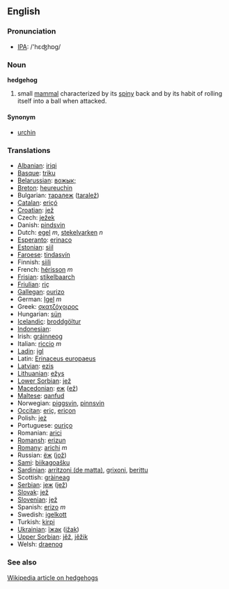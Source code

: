==English==
=== Pronunciation ===
*[[w:IPA|IPA]]: /'hɛʤhɒg/

=== Noun ===
'''hedgehog'''

# small [[mammal]] characterized by its [[spiny]] back and by its habit of rolling itself into a ball when attacked.

====Synonym====
*[[urchin]]

=== Translations ===
*[[Albanian]]: [[iriqi]]
*[[Basque]]: [[triku]]
*[[Belarussian]]: [[вожык;]]
*[[Breton]]: [[heureuchin]]
*Bulgarian: [[таралеж]] ([[taralež]])
*[[Catalan]]: [[eriçó]]
*[[Croatian]]: [[jež]]
*Czech: [[ježek]]
*Danish: [[pindsvin]]
*Dutch: [[egel]] ''m'', [[stekelvarken]] ''n''
*[[Esperanto]]: [[erinaco]]
*[[Estonian]]: [[siil]]
*[[Faroese]]: [[tindasvín]]
*Finnish: [[siili]]
*French: [[hérisson]] ''m''
*[[Frisian]]: [[stikelbaarch]]
*[[Friulian]]: [[riç]]
*[[Gallegan]]: [[ourizo]]
*German: [[Igel]] ''m''
*Greek: [[σκατζόχοιρος]] '' ''
*Hungarian: [[sün]]
*[[Icelandic]]: [[broddgöltur]]
*[[Indonesian]]: [[]]
*Irish: [[gráinneog]]
*Italian: [[riccio]] ''m''
*[[Ladin]]: [[igl]]
*Latin: [[Erinaceus europaeus]] '' ''
*[[Latvian]]: [[ezis]]
*[[Lithuanian]]: [[ežys]]
*[[Lower Sorbian]]: [[jež]]
*[[Macedonian]]: [[еж]] ([[ež]])
*[[Maltese]]: [[qanfud]]
*Norwegian: [[piggsvin]], [[pinnsvin]]
*[[Occitan]]: [[eriç]], [[eriçon]]
*Polish: [[jeż]] '' ''
*Portuguese: [[ouriço]]
*Romanian: [[arici]]
*[[Romansh]]: [[erizun]]
*[[Romany]]: [[arichi]] ''m''
*Russian: [[ёж]] ([[jož]]) '' ''
*[[Sami]]: [[biikagoašku]]
*[[Sardinian]]: [[arritzoni (de matta)]], [[grixoni]], [[berittu]]
*Scottish: [[gràineag]]
*[[Serbian]]: [[jеж]] ([[jež]])
*[[Slovak]]: [[jež]]
*[[Slovenian]]: [[jež]]
*Spanish: [[erizo]] ''m''
*Swedish: [[igelkott]]
*Turkish: [[kirpi]]
*[[Ukrainian]]: [[їжак]] ([[ižak]])
*[[Upper Sorbian]]: [[jěž]], [[jěžik]]
*Welsh: [[draenog]]

===See also===
[[en:hedgehog|Wikipedia article on hedgehogs]]